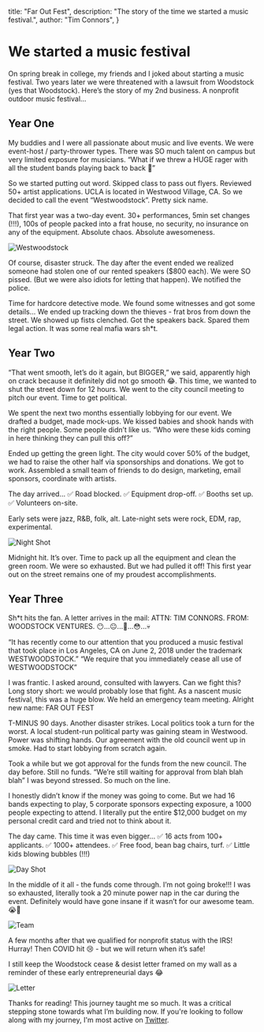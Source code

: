  title: "Far Out Fest",
  description: "The story of the time we started a music festival.",
  author: "Tim Connors",
}

# We started a music festival

On spring break in college, my friends and I joked about starting a music festival. Two years later we were threatened with a lawsuit from Woodstock (yes that Woodstock). Here’s the story of my 2nd business. A nonprofit outdoor music festival...

## Year One

My buddies and I were all passionate about music and live events. We were event-host / party-thrower types. There was SO much talent on campus but very limited exposure for musicians. “What if we threw a HUGE rager with all the student bands playing back to back 👀”

So we started putting out word. Skipped class to pass out flyers. Reviewed 50+ artist applications. UCLA is located in Westwood Village, CA. So we decided to call the event “Westwoodstock”. Pretty sick name.

That first year was a two-day event. 30+ performances, 5min set changes (!!!), 100s of people packed into a frat house, no security, no insurance on any of the equipment. Absolute chaos. Absolute awesomeness.

![Westwoodstock](/far-out-fest/wws.png)

Of course, disaster struck. The day after the event ended we realized someone had stolen one of our rented speakers ($800 each). We were SO pissed. (But we were also idiots for letting that happen). We notified the police.

Time for hardcore detective mode. We found some witnesses and got some details... We ended up tracking down the thieves - frat bros from down the street. We showed up fists clenched. Got the speakers back. Spared them legal action. It was some real mafia wars sh*t.

## Year Two

“That went smooth, let’s do it again, but BIGGER,” we said, apparently high on crack because it definitely did not go smooth 😂. This time, we wanted to shut the street down for 12 hours. We went to the city council meeting to pitch our event. Time to get political.

We spent the next two months essentially lobbying for our event. We drafted a budget, made mock-ups. We kissed babies and shook hands with the right people. Some people didn’t like us. “Who were these kids coming in here thinking they can pull this off?”

Ended up getting the green light. The city would cover 50% of the budget, we had to raise the other half via sponsorships and donations. We got to work. Assembled a small team of friends to do design, marketing, email sponsors, coordinate with artists.

The day arrived...
✅ Road blocked. 
✅ Equipment drop-off. 
✅ Booths set up. 
✅ Volunteers on-site. 

Early sets were jazz, R&B, folk, alt. Late-night sets were rock, EDM, rap, experimental.

![Night Shot](/far-out-fest/night-shot.png)

Midnight hit. It’s over. Time to pack up all the equipment and clean the green room. We were so exhausted. But we had pulled it off! This first year out on the street remains one of my proudest accomplishments.

## Year Three

Sh*t hits the fan. A letter arrives in the mail: ATTN: TIM CONNORS. FROM: WOODSTOCK VENTURES. 😶...😐...🙁...😳...💀

“It has recently come to our attention that you produced a music festival that took place in Los Angeles, CA on June 2, 2018 under the trademark WESTWOODSTOCK.” “We require that you immediately cease all use of WESTWOODSTOCK”

I was frantic. I asked around, consulted with lawyers. Can we fight this? Long story short: we would probably lose that fight. As a nascent music festival, this was a huge blow. We held an emergency team meeting. Alright new name: FAR OUT FEST

T-MINUS 90 days. Another disaster strikes. Local politics took a turn for the worst. A local student-run political party was gaining steam in Westwood. Power was shifting hands. Our agreement with the old council went up in smoke. Had to start lobbying from scratch again.

Took a while but we got approval for the funds from the new council. The day before. Still no funds. “We’re still waiting for approval from blah blah blah” I was beyond stressed. So much on the line.

I honestly didn’t know if the money was going to come. But we had 16 bands expecting to play, 5 corporate sponsors expecting exposure, a 1000 people expecting to attend. I literally put the entire $12,000 budget on my personal credit card and tried not to think about it.

The day came. This time it was even bigger...
✅ 16 acts from 100+ applicants. 
✅ 1000+ attendees. 
✅ Free food, bean bag chairs, turf. 
✅ Little kids blowing bubbles (!!!)

![Day Shot](/far-out-fest/day-shot.png)

In the middle of it all - the funds come through. I’m not going broke!!! I was so exhausted, literally took a 20 minute power nap in the car during the event. Definitely would have gone insane if it wasn’t for our awesome team. 😭🙏

![Team](/far-out-fest/team-shot.png)

A few months after that we qualified for nonprofit status with the IRS! Hurray! Then COVID hit 😢 - but we will return when it’s safe!

I still keep the Woodstock cease & desist letter framed on my wall as a reminder of these early entrepreneurial days 😂

![Letter](/far-out-fest/letter.png)

Thanks for reading! This journey taught me so much. It was a critical stepping stone towards what I’m building now. If you're looking to follow along with my journey, I'm most active on [Twitter](https://twitter.com/itstimconnors).

